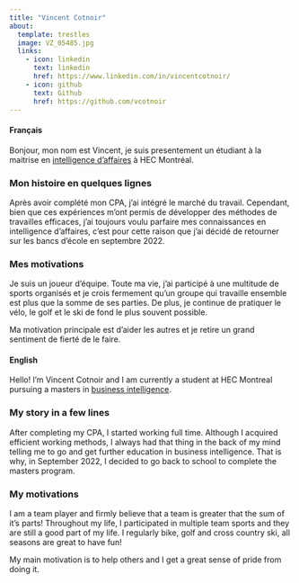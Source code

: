 ```yaml
---
title: "Vincent Cotnoir"
about: 
  template: trestles
  image: VZ_05485.jpg
  links:
    - icon: linkedin
      text: linkedin
      href: https://www.linkedin.com/in/vincentcotnoir/
    - icon: github
      text: Github
      href: https://github.com/vcotnoir
---
```


::: column-body-outset
::: panel-tabset
#### Français

Bonjour, mon nom est Vincent, je suis presentement un étudiant à la maitrise en [intelligence d'affaires](https://www.hec.ca/programmes/maitrises/maitrise-intelligence-affaires/) à HEC Montréal.

### Mon histoire en quelques lignes

Après avoir complété mon CPA, j'ai intégré le marché du travail. Cependant, bien que ces expériences m'ont permis de développer des méthodes de travailles efficaces, j'ai toujours voulu parfaire mes connaissances en intelligence d'affaires, c'est pour cette raison que j'ai décidé de retourner sur les bancs d'école en septembre 2022.

### Mes motivations

Je suis un joueur d'équipe. Toute ma vie, j'ai participé à une multitude de sports organisés et je crois fermement qu'un groupe qui travaille ensemble est plus que la somme de ses parties. De plus, je continue de pratiquer le vélo, le golf et le ski de fond le plus souvent possible.

Ma motivation principale est d'aider les autres et je retire un grand sentiment de fierté de le faire.

#### English

Hello! l'm Vincent Cotnoir and I am currently a student at HEC Montreal pursuing a masters in [business intelligence](https://www.hec.ca/programmes/maitrises/maitrise-intelligence-affaires/).

### My story in a few lines

After completing my CPA, I started working full time. Although I acquired efficient working methods, I always had that thing in the back of my mind telling me to go and get further education in business intelligence. That is why, in September 2022, I decided to go back to school to complete the masters program.


### My motivations

I am a team player and firmly believe that a team is greater that the sum of it's parts! Throughout my life, I participated in multiple team sports and they are still a good part of my life. I regularly bike, golf and cross country ski, all seasons are great to have fun!

My main motivation is to help others and I get a great sense of pride from doing it.

:::
:::
